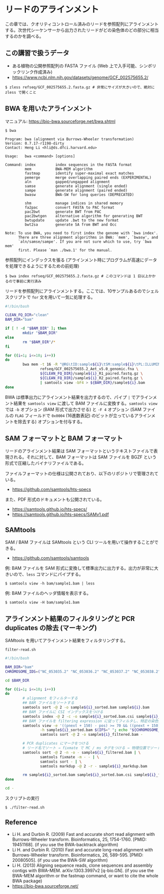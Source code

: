 # リードのアラインメント

この章では、クオリティコントロール済みのリードを参照配列にアラインメントする。次世代シーケンサーから出力されたリードがどの染色体のどの部分に相当するのかを調べる。

## この講習で扱うデータ
- ある植物の公開参照配列の FASTA ファイル (Web 上で入手可能、シンボリックリンク作成済み)
- https://www.ncbi.nlm.nih.gov/datasets/genome/GCF_002575655.2/

```
$ zless refseq/GCF_002575655.2.fasta.gz # 非常にサイズが大きいので、絶対に zless で開くこと
```

## BWA を用いたアラインメント

マニュアル: https://bio-bwa.sourceforge.net/bwa.shtml

```
$ bwa

Program: bwa (alignment via Burrows-Wheeler transformation)
Version: 0.7.17-r1198-dirty
Contact: Heng Li <hli@ds.dfci.harvard.edu>

Usage:   bwa <command> [options]

Command: index         index sequences in the FASTA format
         mem           BWA-MEM algorithm
         fastmap       identify super-maximal exact matches
         pemerge       merge overlapping paired ends (EXPERIMENTAL)
         aln           gapped/ungapped alignment
         samse         generate alignment (single ended)
         sampe         generate alignment (paired ended)
         bwasw         BWA-SW for long queries (DEPRECATED)

         shm           manage indices in shared memory
         fa2pac        convert FASTA to PAC format
         pac2bwt       generate BWT from PAC
         pac2bwtgen    alternative algorithm for generating BWT
         bwtupdate     update .bwt to the new format
         bwt2sa        generate SA from BWT and Occ

Note: To use BWA, you need to first index the genome with `bwa index'.
      There are three alignment algorithms in BWA: `mem', `bwasw', and
      `aln/samse/sampe'. If you are not sure which to use, try `bwa mem'
      first. Please `man ./bwa.1' for the manual.
```

参照配列にインデックスを張る (アラインメント時にプログラムが高速にデータを処理できるようにするための前処理)
```
$ bwa index refseq/GCF_002575655.2.fasta.gz # このコマンドは 1 日以上かかるので事前に実行済み
```

リードを参照配列にアラインメントする。ここでは、10サンプルあるのでシェルスクリプトで `for` 文を用いて一気に処理する。

```bash
#!/bin/bash

CLEAN_FQ_DIR="clean"
BAM_DIR="bam"

if [ ! -d "$BAM_DIR" ]; then
        mkdir "$BAM_DIR"
else
        rm "$BAM_DIR"/*
fi

for ((i=1; i<=10; i++))
do
        bwa mem -t 16 -R "@RG\tID:sample${i}\tSM:sample${i}\tPL:ILLUMINA" \
                refseq/GCF_002575655.2_Aet_v5.0_genomic.fna \
                ${CLEAN_FQ_DIR}/sample${i}_R1_paired.fastq.gz \
                ${CLEAN_FQ_DIR}/sample${i}_R2_paired.fastq.gz \
                | samtools view -bF4 > ${BAM_DIR}/sample${i}.bam
done	
```

BWA は標準出力にアラインメント結果を出力するので、パイプ `|` でアラインメント結果を `samtools view` に渡して BAM ファイルに変換する。`samtools view` では `-b` オプション (BAM 形式で出力させる) と `-F 4` オプション (SAM ファイルの `FLAG` フィールドで `0x0004` (16進数表記) のビットが立っているアラインメントを除去する) オプションを付与する。

## SAM フォーマットと BAM フォーマット

リードのアラインメント結果は SAM フォーマットというテキストファイルで表現される。それに対して、BAM フォーマットは SAM ファイルを BGZF という形式で圧縮したバイナリファイルである。

ファイルフォーマットの仕様は公開されており、以下のリポジトリで管理されている。
- https://github.com/samtools/hts-specs

また、PDF 形式のドキュメントも公開されている。
- https://samtools.github.io/hts-specs/
- https://samtools.github.io/hts-specs/SAMv1.pdf

## SAMtools

SAM / BAM ファイルは SAMtools という CLI ツールを用いて操作することができる。

- https://github.com/samtools/samtools

例: BAM ファイルを SAM 形式に変換して標準出力に出力する。出力が非常に大きいので、`less` コマンドにパイプする。
```
$ samtools view -h bam/sample1.bam | less
```

例: BAM ファイルのヘッダ情報を表示する。
```
$ samtools view -H bam/sample1.bam
```

## アラインメント結果のフィルタリングと PCR duplicates の除去 (マーキング)

SAMtools を用いてアラインメント結果をフィルタリングする。

`filter-read.sh`
```bash
#!/bin/bash

BAM_DIR="bam"
CHROMOSOME_IDS=("NC_053035.2" "NC_053036.2" "NC_053037.2" "NC_053038.2" "NC_053039.2" "NC_053040.2" "NC_053041.2") # 染色体 ID

cd $BAM_DIR

for ((i=1; i<=10; i++))
do
        # alignment をフィルターする
        ## BAM ファイルをソートする
        samtools sort -@ 2 -o sample${i}_sorted.bam sample${i}.bam
        ## BAM ファイルに CSI インデックスをつける
        samtools index -@ 2 -c -o sample${i}_sorted.bam.csi sample${i}_sorted.bam
        ## BAM ファイルを filtering expression に従ってフィルタし、特定の染色体のリードのみを抽出し、ソートする
        samtools view -e '((pnext + 150) - pos) >= 70 && ((pnext + 150) - pos) <= 600' \
                -h sample${i}_sorted.bam $(IFS=" "; echo "${CHROMOSOME_IDS[*]}") | \
                samtools sort -@ 2 -o sample${i}_filtered.bam -

        # PCR duplicates にマークをつける
        # リード名でソート → fixmate で MC / ms タグをつける → 物理位置でソート → PCR duplicates をマークする
        samtools sort -@ 2 -n -o - sample${i}_filtered.bam | \
                samtools fixmate -m - - | \
                samtools sort - | \
                samtools markdup -@ 2 -r - sample${i}_markdup.bam

        rm sample${i}_sorted.bam sample${i}_sorted.bam.csi sample${i}_filtered.bam
done

cd -
```

スクリプトの実行
```
$ ./filter-read.sh
```

## Reference
- Li H. and Durbin R. (2009) Fast and accurate short read alignment with Burrows-Wheeler transform. Bioinformatics, 25, 1754-1760. [PMID: 19451168]. (if you use the BWA-backtrack algorithm)
- Li H. and Durbin R. (2010) Fast and accurate long-read alignment with Burrows-Wheeler transform. Bioinformatics, 26, 589-595. [PMID: 20080505]. (if you use the BWA-SW algorithm)
- Li H. (2013) Aligning sequence reads, clone sequences and assembly contigs with BWA-MEM. arXiv:1303.3997v2 [q-bio.GN]. (if you use the BWA-MEM algorithm or the fastmap command, or want to cite the whole BWA package)
- https://bio-bwa.sourceforge.net/

